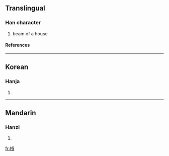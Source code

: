 ==Translingual==
===Han character===
{{Han char|rn=75|rad=木|as=09|sn=13|four=|canj=木人口木 (DORD)}}
# beam of a house
====References====
{{Han ref|kx=0538.010|dkj=15083|dj=0925.150|hdz=21251.110|uh=693A|ud=26938}}

----
==Korean==
===Hanja===
{{ko-hanja|hangeul=보|eumhun=|rv=bo|mr=po|y=po}}
# {{defn|Korean}}

----
==Mandarin==
===Hanzi===
{{cmn-hanzi|pin=[[jiān]] (jian1), [[xí]] (xi2)|wg=chien<sup>1</sup>, hsi<sup>2</sup>}}
# {{defn|Mandarin}}

[[fr:椺]]